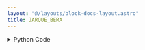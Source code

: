 ```yaml
---
layout: "@/layouts/block-docs-layout.astro"
title: JARQUE_BERA
---
```



<PythonDocsDisplay docstring={docstring} />

<details>
<summary>Python Code</summary>
```python
from flojoy import OrderedPair, flojoy, Matrix, Scalar
import numpy as np
from collections import namedtuple
from typing import Literal

import scipy.stats


@flojoy
def JARQUE_BERA(
    default: OrderedPair | Matrix,
    select_return: Literal["jb_value", "p"] = "jb_value",
) -> OrderedPair | Matrix | Scalar:
    """The JARQUE_BERA node is based on a numpy or scipy function.

    The description of that function is as follows:

        Perform the Jarque-Bera goodness of fit test on sample data.

        The Jarque-Bera test tests whether the sample data has the skewness and kurtosis matching a normal distribution.

        Note that this test only works for a large enough number of data samples (>2000) as the test statistic asymptotically has a Chi-squared distribution with 2 degrees of freedom.

    Parameters
    ----------
    select_return : 'jb_value', 'p'
        Select the desired object to return.
        See the respective function docs for descriptors.
    x : array_like
        Observations of a random variable.

    Returns
    -------
    DataContainer
        type 'ordered pair', 'scalar', or 'matrix'
    """

    result = scipy.stats.jarque_bera(
        x=default.y,
    )

    return_list = ["jb_value", "p"]
    if isinstance(result, tuple):
        res_dict = {}
        num = min(len(result), len(return_list))
        for i in range(num):
            res_dict[return_list[i]] = result[i]
        result = res_dict[select_return]
    else:
        result = result._asdict()
        result = result[select_return]

    if isinstance(result, np.ndarray):
        result = OrderedPair(x=default.x, y=result)
    else:
        assert isinstance(
            result, np.number | float | int
        ), f"Expected np.number, float or int for result, got {type(result)}"
        result = Scalar(c=float(result))

    return result

```
[Find this Flojoy Block on GitHub](https://github.com/flojoy-ai/blocks/blob/main/blocks/SCIPY/STATS/JARQUE_BERA/JARQUE_BERA.py)
</details>


## Example
